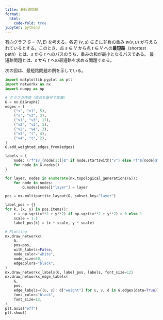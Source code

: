 ```yaml
---
title: 最短路問題
format:
  html:
    code-fold: true
jupyter: python3
---
```


有向グラフ $G = (V, E)$ を考える。各辺 $(v, u) \in E$ に非負の重み $w(v, u)$ が与えられているとする。このとき、点 $s \in V$ から点 $t \in V$ への**最短路**（shortest path）とは、$s$ から $t$ へのパスのうち、重みの和が最小となるパスである。 最短路問題とは、$s$ から $t$ への最短路を求める問題である。

:::{#exm-shortest-path}

次の図は、最短路問題の例を示している。

```python
import matplotlib.pyplot as plt
import networkx as nx
import numpy as np

# グラフの作成（頂点を番号で定義）
G = nx.DiGraph()
edges = [
    ("s", "v1", 5),
    ("s", "v2", 3),
    ("v1", "v3", 17),
    ("v2", "v3", 1),
    ("v2", "v4", 3),
    ("v3", "t", 4),
    ("v4", "t", 2),
]
G.add_weighted_edges_from(edges)

labels = {
    node: (rf"$v_{node[1:]}$" if node.startswith("v") else rf"${node}$")
    for node in G.nodes()
}

for layer, nodes in enumerate(nx.topological_generations(G)):
    for node in nodes:
        G.nodes[node]["layer"] = layer

pos = nx.multipartite_layout(G, subset_key="layer")

label_pos = {}
for k, (x, y) in pos.items():
    r = np.sqrt(x**2 + y**2) if np.sqrt(x**2 + y**2) > 0 else 1
    scale = 1.1
    label_pos[k] = (x * scale, y * scale)

# Plotting
nx.draw_networkx(
    G,
    pos=pos,
    with_labels=False,
    node_color="white",
    node_size=50,
    edgecolors="black",
)
nx.draw_networkx_labels(G, label_pos, labels, font_size=12)
nx.draw_networkx_edge_labels(
    G,
    pos,
    edge_labels={(u, v): d["weight"] for u, v, d in G.edges(data=True)},
    font_color="black",
    font_size=12,
)
plt.axis("off")
plt.show()
```
:::